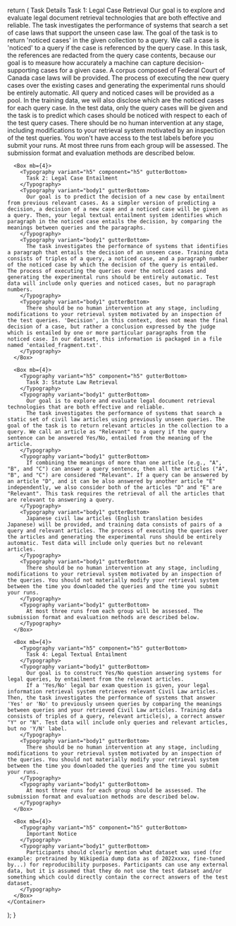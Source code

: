 
  return (
    <Container>
      <Typography variant="h3" component="h3" gutterBottom>
        Task Details
      </Typography>
      <Box mb={4}>
        <Typography variant="h5" component="h5" gutterBottom>
          Task 1: Legal Case Retrieval
        </Typography>
        <Typography variant="body1" gutterBottom>
          Our goal is to explore and evaluate legal document retrieval technologies that are both effective and reliable.
          The task investigates the performance of systems that search a set of case laws that support the unseen case law.
          The goal of the task is to return 'noticed cases' in the given collection to a query.
          We call a case is 'noticed' to a query if the case is referenced by the query case.
          In this task, the references are redacted from the query case contents, because our goal is to measure how accurately a machine can capture decision-supporting cases for a given case.
        </Typography>
        <Typography variant="body1" gutterBottom>
          A corpus composed of Federal Court of Canada case laws will be provided. The process of executing the new query cases over the existing cases and generating the experimental runs should be entirely automatic. All query and noticed cases will be provided as a pool. In the training data, we will also disclose which are the noticed cases for each query case. In the test data, only the query cases will be given and the task is to predict which cases should be noticed with respect to each of the test query cases.
        </Typography>
        <Typography variant="body1" gutterBottom>
          There should be no human intervention at any stage, including modifications to your retrieval system motivated by an inspection of the test queries. You won't have access to the test labels before you submit your runs.
        </Typography>
        <Typography variant="body1" gutterBottom>
          At most three runs from each group will be assessed. The submission format and evaluation methods are described below.
        </Typography>
      </Box>

      <Box mb={4}>
        <Typography variant="h5" component="h5" gutterBottom>
          Task 2: Legal Case Entailment
        </Typography>
        <Typography variant="body1" gutterBottom>
          Our goal is to predict the decision of a new case by entailment from previous relevant cases. As a simpler version of predicting a decision, a decision of a new case and a noticed case will be given as a query. Then, your legal textual entailment system identifies which paragraph in the noticed case entails the decision, by comparing the meanings between queries and the paragraphs.
        </Typography>
        <Typography variant="body1" gutterBottom>
          The task investigates the performance of systems that identifies a paragraph that entails the decision of an unseen case. Training data consists of triples of a query, a noticed case, and a paragraph number of the noticed case by which the decision of the query is entailed. The process of executing the queries over the noticed cases and generating the experimental runs should be entirely automatic. Test data will include only queries and noticed cases, but no paragraph numbers.
        </Typography>
        <Typography variant="body1" gutterBottom>
          There should be no human intervention at any stage, including modifications to your retrieval system motivated by an inspection of the test queries. 'Decision', in this context, does not mean the final decision of a case, but rather a conclusion expressed by the judge which is entailed by one or more particular paragraphs from the noticed case. In our dataset, this information is packaged in a file named 'entailed_fragment.txt'.
        </Typography>
      </Box>

      <Box mb={4}>
        <Typography variant="h5" component="h5" gutterBottom>
          Task 3: Statute Law Retrieval
        </Typography>
        <Typography variant="body1" gutterBottom>
          Our goal is to explore and evaluate legal document retrieval technologies that are both effective and reliable.
          The task investigates the performance of systems that search a static set of civil law articles using previously unseen queries. The goal of the task is to return relevant articles in the collection to a query. We call an article as "Relevant" to a query if the query sentence can be answered Yes/No, entailed from the meaning of the article.
        </Typography>
        <Typography variant="body1" gutterBottom>
          If combining the meanings of more than one article (e.g., "A", "B", and "C") can answer a query sentence, then all the articles ("A", "B", and "C") are considered "Relevant". If a query can be answered by an article "D", and it can be also answered by another article "E" independently, we also consider both of the articles "D" and "E" are "Relevant". This task requires the retrieval of all the articles that are relevant to answering a query.
        </Typography>
        <Typography variant="body1" gutterBottom>
          Japanese civil law articles (English translation besides Japanese) will be provided, and training data consists of pairs of a query and relevant articles. The process of executing the queries over the articles and generating the experimental runs should be entirely automatic. Test data will include only queries but no relevant articles.
        </Typography>
        <Typography variant="body1" gutterBottom>
          There should be no human intervention at any stage, including modifications to your retrieval system motivated by an inspection of the queries. You should not materially modify your retrieval system between the time you downloaded the queries and the time you submit your runs.
        </Typography>
        <Typography variant="body1" gutterBottom>
          At most three runs from each group will be assessed. The submission format and evaluation methods are described below.
        </Typography>
      </Box>

      <Box mb={4}>
        <Typography variant="h5" component="h5" gutterBottom>
          Task 4: Legal Textual Entailment
        </Typography>
        <Typography variant="body1" gutterBottom>
          Our goal is to construct Yes/No question answering systems for legal queries, by entailment from the relevant articles.
          If a 'Yes/No' legal bar exam question is given, your legal information retrieval system retrieves relevant Civil Law articles. Then, the task investigates the performance of systems that answer 'Yes' or 'No' to previously unseen queries by comparing the meanings between queries and your retrieved Civil Law articles. Training data consists of triples of a query, relevant article(s), a correct answer "Y" or "N". Test data will include only queries and relevant articles, but no 'Y/N' label.
        </Typography>
        <Typography variant="body1" gutterBottom>
          There should be no human intervention at any stage, including modifications to your retrieval system motivated by an inspection of the queries. You should not materially modify your retrieval system between the time you downloaded the queries and the time you submit your runs.
        </Typography>
        <Typography variant="body1" gutterBottom>
          At most three runs for each group should be assessed. The submission format and evaluation methods are described below.
        </Typography>
      </Box>

      <Box mb={4}>
        <Typography variant="h5" component="h5" gutterBottom>
          Important Notice
        </Typography>
        <Typography variant="body1" gutterBottom>
          Participants should clearly mention what dataset was used (for example: pretrained by Wikipedia dump data as of 2022xxxx, fine-tuned by...) for reproducibility purposes. Participants can use any external data, but it is assumed that they do not use the test dataset and/or something which could directly contain the correct answers of the test dataset.
        </Typography>
      </Box>
    </Container>
  );
}
